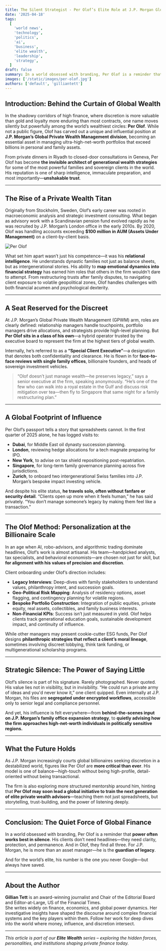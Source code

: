 ```yaml
---
title: The Silent Strategist - Per Olof’s Elite Role at J.P. Morgan Global Private Wealth Management
date: '2025-04-18'
tags:
  [
    'world news',
    'technology',
    'politics',
    'ai',
    'business',
    'elite wealth',
    'leadership',
    'strategy',
  ]
draft: false
summary: In a world obsessed with branding, Per Olof is a reminder that power often works best in silence. His clients don’t need headlines—they need clarity, protection, and permanence.
images: ['/static/images/per-olof.jpg']
authors: ['default', 'gilliantett']
---
```


## Introduction: Behind the Curtain of Global Wealth

In the shadowy corridors of high finance, where discretion is more valuable than gold and loyalty more enduring than most contracts, one name moves silently but powerfully among the world’s wealthiest circles: **Per Olof**. While not a public figure, Olof has carved out a unique and influential position at **J.P. Morgan’s Global Private Wealth Management division**, becoming an essential asset in managing ultra-high-net-worth portfolios that exceed billions in personal and family assets.

From private dinners in Riyadh to closed-door consultations in Geneva, Per Olof has become **the invisible architect of generational wealth strategies** for some of the most powerful families and sovereign clients in the world. His reputation is one of sharp intelligence, immaculate preparation, and most importantly—**unshakable trust**.

---

## The Rise of a Private Wealth Titan

Originally from Stockholm, Sweden, Olof’s early career was rooted in macroeconomic analysis and strategic investment consulting. What began as advisory work with a Scandinavian pension fund evolved rapidly as he was recruited by J.P. Morgan’s London office in the early 2010s. By 2020, Olof was handling accounts exceeding **$100 million in AUM (Assets Under Management)** on a client-by-client basis.

![Per Olof](/static/images/per-olof.jpg)

What set him apart wasn’t just his competence—it was his **relational intelligence**. He understands dynastic families not just as balance sheets, but as intergenerational stories. His ability to **map emotional dynamics into financial strategy** has earned him roles that others in the firm wouldn't dare to attempt. From restructuring trusts after family disputes, to navigating client exposure to volatile geopolitical zones, Olof handles challenges with both financial acumen and psychological dexterity.

---

## A Seat Reserved for the Discreet

At J.P. Morgan’s Global Private Wealth Management (GPWM) arm, roles are clearly defined: relationship managers handle touchpoints, portfolio managers drive allocations, and strategists provide high-level planning. But **Per Olof sits in a class of his own**—a hybrid operator trusted by the executive board to represent the firm at the highest tiers of global wealth.

Internally, he’s referred to as a **“Special Client Executive”**—a designation that denotes both confidentiality and clearance. He is flown in for **face-to-face reviews with single family offices**, billionaire founders, and heads of sovereign investment vehicles.

> “Olof doesn’t just manage wealth—he preserves legacy,” says a senior executive at the firm, speaking anonymously. “He’s one of the few who can walk into a royal estate in the Gulf and discuss risk mitigation over tea—then fly to Singapore that same night for a family restructuring plan.”

---

## A Global Footprint of Influence

Per Olof’s passport tells a story that spreadsheets cannot. In the first quarter of 2025 alone, he has logged visits to:

- **Dubai**, for Middle East oil dynasty succession planning.
- **London**, reviewing hedge allocations for a tech magnate preparing for IPO.
- **New York**, to advise on tax shield repositioning post-repatriation.
- **Singapore**, for long-term family governance planning across five jurisdictions.
- **Zurich**, to onboard two intergenerational Swiss families into J.P. Morgan’s bespoke impact investing vehicle.

And despite his elite status, **he travels solo, often without fanfare or security detail**. “Clients open up more when it feels human,” he has said privately. “You don’t manage someone’s legacy by making them feel like a transaction.”

---

## The Olof Method: Personalization at the Billionaire Scale

In an age when AI, robo-advisors, and algorithmic trading dominate headlines, Olof’s work is almost artisanal. His team—handpicked analysts, tax specialists, and behavioral economists—are chosen not just for skill, but **for alignment with his values of precision and discretion**.

Client onboarding under Olof’s direction includes:

- **Legacy Interviews**: Deep-dives with family stakeholders to understand values, philanthropy intent, and succession goals.
- **Geo-Political Risk Mapping**: Analysis of residency options, asset flagging, and contingency planning for volatile regions.
- **Bespoke Portfolio Construction**: Integration of public equities, private equity, real assets, collectibles, and family business interests.
- **Non-Financial KPIs**: Success isn’t just measured in yield. Olof helps clients track generational education goals, sustainable development impact, and continuity of influence.

While other managers may present cookie-cutter ESG funds, Per Olof designs **philanthropic strategies that reflect a client’s moral lineage**, sometimes involving discreet lobbying, think tank funding, or multigenerational scholarship programs.

---

## Strategic Silence: The Power of Saying Little

Olof’s silence is part of his signature. Rarely photographed. Never quoted. His value lies not in visibility, but in invisibility. “He could run a private army of ideas and you'd never know it,” one client quipped. Even internally at J.P. Morgan, his files are **segregated under encrypted workflows**, accessible only to senior legal and compliance personnel.

And yet, his influence is felt everywhere—from **behind-the-scenes input on J.P. Morgan’s family office expansion strategy**, to **quietly advising how the firm approaches high-net-worth individuals in politically sensitive regions.**

---

## What the Future Holds

As J.P. Morgan increasingly courts global billionaires seeking discretion in a destabilized world, figures like Per Olof are **more critical than ever**. His model is one of balance—high-touch without being high-profile, detail-oriented without being transactional.

The firm is also exploring more structured mentorship around him, hinting that **Per Olof may soon lead a global initiative to train the next generation of elite private wealth advisors**—teaching them not just spreadsheets, but storytelling, trust-building, and the power of listening deeply.

---

## Conclusion: The Quiet Force of Global Finance

In a world obsessed with branding, Per Olof is a reminder that **power often works best in silence**. His clients don’t need headlines—they need clarity, protection, and permanence. And in Olof, they find all three. For J.P. Morgan, he is more than an asset manager—he is the **guardian of legacy**.

And for the world’s elite, his number is the one you never Google—but always have saved.

---

## About the Author

**Gillian Tett** is an award-winning journalist and Chair of the Editorial Board and Editor-at-Large, US of the Financial Times.  
She writes widely on finance, economics, and global power dynamics. Her investigative insights have shaped the discourse around complex financial systems and the key players within them. Follow her work for deep dives into the world where money, influence, and discretion intersect.

---

_This article is part of our **Elite Wealth** series – exploring the hidden forces, personalities, and institutions shaping private finance today._
